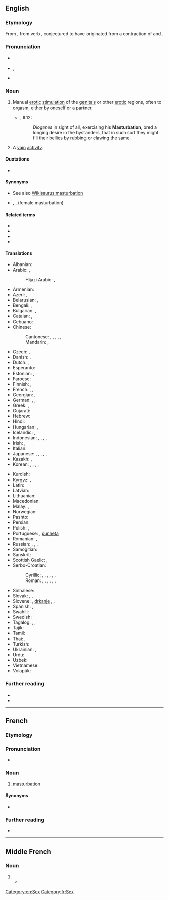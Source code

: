 {{also|Masturbation|Masturbatioun}}
==English==
{{wikipedia}}

===Etymology===
From {{etyl|frm|en}} {{m|frm|masturbation}}, from {{etyl|la|en}} verb {{m|la|masturbor}}, conjectured to have originated from a contraction of {{m|la|manus||hand}} and {{m|la|turbō||disturb, throw into confusion}}.

===Pronunciation===
* {{a|UK}} {{IPA|/ˌmæstəˈbeɪʃ(ə)n/|/ˌmɑːstəˈbeɪʃ(ə)n/|lang=en}}
* {{a|US}} {{enPR|măs'tərbāʹshən}}, {{IPA|/ˌmæstɚˈbeɪʃən/|lang=en}}
* {{rhymes|eɪʃən|lang=en}}

===Noun===
{{en-noun|-|s}}

# Manual [[erotic]] [[stimulation]] of the [[genital]]s or other [[erotic]] regions, often to [[orgasm]], either by oneself or a partner.
#: {{ux|en|'''Masturbation''' is our first and natural form of sexual activity and if that's inhibited or damaged, then we suffer for the rest of our lives. ―Betty Dodson}}
#* {{RQ:Flr Mntgn Essays}}, II.12:
#*: ''Diogenes'' in sight of all, exercising his '''Masturbation''', bred a longing desire in the bystanders, that in such sort they might fill their bellies by rubbing or clawing the same.
# {{lb|en|figurative}} A [[vain]] [[activity]].

====Quotations====
* {{seeCites}}

====Synonyms====
* See also [[Wikisaurus:masturbation]]
* {{l|en|fingering}}, {{l|en|rolling the pill}}, {{l|en|bean flicking}} (female masturbation)

====Related terms====
* {{l|en|masturbate}}
* {{l|en|masturbator}}
* {{l|en|masturbatory}}
* {{l|en|mutual masturbation}}

====Translations====
{{trans-top|manual erotic stimulation of the genitals}}
* Albanian: {{t|sq|masturbim|m}}
* Arabic: {{t|ar|عَادَة سِرِّيَّة|f|tr=ʿāda sirriyya}}, {{qualifier|male}} {{t|ar|اِسْتِمْنَاء|m}}
*: Hijazi Arabic: {{t|acw|تَجْليخ|m|tr=tajlĪḵ}} {{gloss|vulgar}}, {{t|acw|عَادَة سِرِّيَّة|f|tr=ʿāda sirriyya}}
* Armenian: {{t|hy|մաստուրբացիա}}
* Azeri: {{t|az|kəfləmə}}, {{t|az|onanizm}}
* Belarusian: {{t|be|мастурба́цыя|f}}, {{t|be|анані́зм|m}}
* Bengali: {{t|bn|হস্তমৈথুন|sc=Beng}}, {{t|bn|হাত মারা|sc=Beng}}
* Bulgarian: {{t|bg|мастурба́ция|f|sc=Cyrl}}, {{t|bg|чикия|f|sc=Cyrl}} {{qualifier|slang}}
* Catalan: {{t|ca|masturbació|f}}, {{t+|ca|palla|f}} {{qualifier|slang}}
* Cebuano: {{t|ceb|paglusi}}
* Chinese:
*: Cantonese: {{t|yue|自慰|tr=zi6 wai3|sc=Hani}}, {{t|yue|手淫|tr=sau2 jam4|sc=Hani}}, {{qualifier|male|vulgar}} {{t|yue|打飛機|sc=Hani}}, {{t|yue|打飞机|tr=daa2 fei1 gei1|sc=Hani}}, {{qualifier|female|vulgar}} {{t|yue|打潛艇|sc=Hani}}, {{t|yue|打潜艇|tr=daa2 cim4 teng5|sc=Hani}}
*: Mandarin: {{t+|cmn|手淫|tr=shǒuyín|sc=Hani}}, {{t+|cmn|自慰|tr=zìwèi|sc=Hani}}
* Czech: {{t+|cs|masturbace|f}}, {{t+|cs|onanie|f}}
* Danish: {{t+|da|masturbation|c}}, {{t|da|onani|c}}
* Dutch: {{t+|nl|zelfbevrediging|f}}, {{t+|nl|masturbatie|f}}
* Esperanto: {{t|eo|masturbado}}
* Estonian: {{t|et|masturbeerimine}}, {{t+|et|onanism}}
* Faroese: {{t|fo|sjálvsnøktan|f}}
* Finnish: {{t+|fi|masturbaatio}}, {{t+|fi|itsetyydytys}}
* French: {{t+|fr|masturbation|f}}, {{t+|fr|onanisme|m}}, {{t+|fr|branlette|f}} {{qualifier|slang}}
* Georgian: {{t+|ka|მასტურბაცია}}, {{t|ka|ნძრევა}}
* German: {{t+|de|Masturbation|f}}, {{t+|de|Onanie|f}}, {{t+|de|Selbstbefriedigung|f}}
* Greek: {{t+|el|αυνανισμός}}, {{qualifier|slang}} {{t+|el|μαλακία}}
* Gujarati: {{t|gu|હસ્તમૈથુન|sc=Gujr}}
* Hebrew: {{t+|he|אוֹנָנוּת|f|tr=onanút|sc=Hebr}}
* Hindi: {{t+|hi|हस्तमैथुन|m}}
* Hungarian: {{t+|hu|önkielégítés}}, {{t+|hu|maszturbáció}}
* Icelandic: {{t+|is|sjálfsfróun|f}}, {{t|is|rúnk|n}}
* Indonesian: {{t+|id|onani}}, {{t+|id|masturbasi|f}}, {{t|id|ngocok|m}} {{qualifier|slang}}, {{t|id|cokil|m}} {{qualifier|slang}}, {{t+|id|coli|f}}
* Irish: {{t|ga|glacaireacht|f}}, {{t|ga|lámhchartadh|m}}
* Italian: {{t+|it|masturbazione|f}}
* Japanese: {{t|ja|マスターベーション|tr=masutābēshon}}, {{t+|ja|オナニー|tr=onanī}}, {{t|ja|自慰|tr=じい, jii}}, {{t|ja|手淫|tr=しゅいん, shuin}}, {{t|ja|一人エッチ|tr=hitori etchi}}, {{t|ja|せんずり|tr=senzuri}}
* Kazakh: {{t|kk|мастурбация}}, {{t|kk|онанизм}}
* Korean: {{t+|ko|마스터베이션}}, {{t+|ko|자위}}, {{t+|ko|딸딸이}}, {{t+|ko|수음}}, {{t+|ko|자위행위}}
{{trans-mid}}
* Kurdish: {{t+|ku|destperkî|f}}
* Kyrgyz: {{t|ky|мастурбация}}, {{t|ky|онанизм}}
* Latin: {{t|la|masturbatio|f}}
* Latvian: {{t|lv|masturbācija|f}}
* Lithuanian: {{t|lt|masturbacija|f}}
* Macedonian: {{t|mk|мастурбација|f}}
* Malay: {{t|ms|pelancapan}}, {{t|ms|masturbasi}}
* Norwegian: {{t|no|onanering}}
* Pashto: {{t|ps|موټک|tr=muṭak|sc=ps-Arab}}
* Persian: {{t+|fa|جلق|tr=jalq|sc=fa-Arab}}
* Polish: {{t+|pl|masturbacja|f}}, {{t+|pl|onanizm|m}}
* Portuguese: {{t+|pt|masturbação}}, [[punheta]] {{qualifier|slang}}
* Romanian: {{t+|ro|masturbație|f}}, {{t+|ro|masturbare|f}}
* Russian: {{t+|ru|мастурба́ция|f}}, {{t+|ru|онани́зм|m}}, {{t+|ru|рукоблу́дие|n}}, {{t+|ru|дро́чка|f}} {{qualifier|vulgar}}
* Samogitian: {{t|sgs|mastorbacėjė|f}}
* Sanskrit: {{t|sa|हस्तमैथुन|m}}
* Scottish Gaelic: {{t|gd|brodadh|m}}, {{t|gd|fèin-bhrodadh|m}}
* Serbo-Croatian:
*: Cyrillic: {{t|sh|самозадовољавање|n|sc=Cyrl}}, {{t|sh|мастурбација|f|sc=Cyrl}}, {{t|sh|рукоблуд|m|sc=Cyrl}}, {{t|sh|мануступрација|f|sc=Cyrl}}, {{t|sh|самоблуд|m|sc=Cyrl}}, {{t|sh|онанија|f|sc=Cyrl}}, {{qualifier|vulgar}} {{t|sh|дркање|n|sc=Cyrl}}
*: Roman: {{t+|sh|samozadovoljavanje|n}}, {{t+|sh|masturbacija|f}}, {{t|sh|rukoblud|m}}, {{t+|sh|manustupracija|f}}, {{t+|sh|samoblud|m}}, {{t+|sh|onanija|f}}, {{t|sh|drkanje|n}}
* Sinhalese: {{t|si|ස්වයං වින්දනය|sc=Sinh}}
* Slovak: {{t|sk|ukájanie|n}}, {{t|sk|onania|f}}, {{t|sk|masturbácia|f}}
* Slovene: {{t+|sl|samozadovoljevanje}}, [[drkanje]] {{qualifier|vulgar}}, {{qualifier|medical}} {{t|sl|masturbácija}}, {{t|sl|masturbiranje|n}}
* Spanish: {{t+|es|masturbación|f}}, {{t+|es|paja|f}} {{qualifier|slang}}
* Swahili: {{t+|sw|punyeto}}
* Swedish: {{t+|sv|onani}}
* Tagalog: {{t|tl|masturbasyon}}, {{t|tl|pagsalsal}}, {{t|tl|jakol}}
* Tajik: {{t|tg|мастурбатсия}}
* Tamil: {{t|ta|சுய இன்பம்}}
* Thai: {{t|th|การช่วยตัวเอง|sc=Thai}}, {{t|th|การสำเร็จความใคร่}}
* Turkish: {{t+|tr|mastürbasyon}}
* Ukrainian: {{t|uk|мастурба́ція|f}}, {{t|uk|онані́зм|m}}
* Urdu: {{t|ur|جلق|m|tr=jalaq}}
* Uzbek: {{t|uz|masturbatsiya}}
* Vietnamese: {{t+|vi|thủ dâm|alt=sự thủ dâm}}
* Volapük: {{t|vo|masturbat}}
{{trans-bottom}}

===Further reading===
* {{pedia}}
* {{comcatlite}}

[[Category:en:Sex]]

----

==French==
{{wikipedia|lang=fr}}

===Etymology===
{{suffix|masturber|ation|lang=fr}}

===Pronunciation===
* {{IPA|/mastyʁbasjɔ̃/|lang=fr}}

===Noun===
{{fr-noun|f}}

# [[#English|masturbation]]

====Synonyms====
* {{l|fr|onanisme}}

===Further reading===
* {{R:TLFi}}

[[Category:fr:Sex]]

----

==Middle French==

===Noun===
{{head|frm|noun|g=f|plural not attested}}

# {{l|en|masturbation}}
#* {{quote-book|passage=La premiere façon est parmy nous abominable, la nature reclamant en apparence contre cette deception de nerfs, appellée '''masturbation'''.|page=114|URL=http://books.google.fr/books?id=He9IAAAAcAAJ&pg=PA114&lpg=PA114&dq=masturbation&source=bl&ots=zdf4Dp7OP0&sig=bbpfHN9Ty0UTXXbNIoT7-5T9q58&hl=fr&sa=X&ei=lnxDUNyKMOaj0QXWrIDIDw&ved=0CDwQ6AEwAQ#v=onepage&q=masturbation&f=false|author=François de La Mothe Le Vaye|title=Quatre Dialogues Faits A L'Imitation Des Anciens|year=1506}}